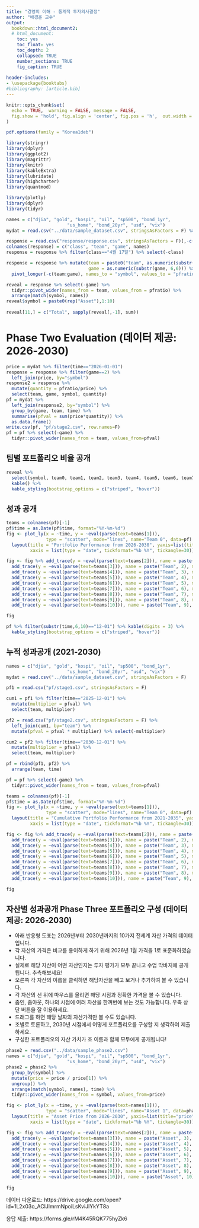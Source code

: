 ```yaml
---
title: "경영의 이해 - 통계적 투자의사결정"
author: "배경훈 교수"
output:
  bookdown::html_document2:
  # html_document:
    toc: yes
    toc_float: yes
    toc_depth: 2
    collapsed: TRUE
    number_sections: TRUE
    fig_caption: TRUE
    
header-includes:
- \usepackage{booktabs}
#bibliography: [article.bib]
---
```



```r
knitr::opts_chunk$set(
  echo = TRUE,  warning = FALSE, message = FALSE,
  fig.show = 'hold', fig.align = 'center', fig.pos = 'h',  out.width = "70%"
)

pdf.options(family = "Korea1deb")

library(stringr)
library(dplyr)
library(ggplot2)
library(magrittr)
library(knitr)
library(kableExtra)
library(lubridate)
library(highcharter)
library(quantmod)
```


```r
library(plotly)
library(dplyr)
library(tidyr)

names = c("djia", "gold", "kospi", "oil", "sp500", "bond_1yr",
                       "us_home", "bond_20yr", "usd", "vix")
mydat = read.csv("../data/sample_dataset.csv", stringsAsFactors = F) %>% filter(period %in% c("Phase2"))

response = read.csv("response/response.csv", stringsAsFactors = F)[,-c(1:2)]
colnames(response) = c("class", "team", "game", names)
response = response %>% filter(class=="4월 17일") %>% select(-class)

response = response %>% mutate(team = paste0("team", as.numeric(substr(team,1,1))), 
                               game = as.numeric(substr(game, 6,6))) %>%
  pivot_longer(-c(team:game), names_to = "symbol", values_to = "pfratio") %>% filter(game==2)

reveal = response %>% select(-game) %>%
  tidyr::pivot_wider(names_from = team, values_from = pfratio) %>%
  arrange(match(symbol, names))
reveal$symbol = paste0(rep("Asset"),1:10)
  
reveal[11,] = c("Total", sapply(reveal[,-1], sum))

```

# Phase Two Evaluation (데이터 제공: 2026-2030)


```r
price = mydat %>% filter(time=="2026-01-01")
response = response %>% filter(game==2) %>%
  left_join(price, by="symbol")
response2 = response %>%
  mutate(quantity = pfratio/price) %>% 
  select(team, game, symbol, quantity)
pf = mydat %>% 
  left_join(response2, by="symbol") %>%
  group_by(game, team, time) %>%
  summarise(pfval = sum(price*quantity)) %>%
  as.data.frame()
write.csv(pf, "pf/stage2.csv", row.names=F)
pf = pf %>% select(-game) %>% 
  tidyr::pivot_wider(names_from = team, values_from=pfval) 
```

## 팀별 포트폴리오 비율 공개
```r
reveal %>%
  select(symbol, team0, team1, team2, team3, team4, team5, team6, team7, team8, team9) %>%
  kable() %>%
  kable_styling(bootstrap_options = c("striped", "hover"))
```

## 성과 공개
```r
teams = colnames(pf)[-1]
pf$time = as.Date(pf$time, format="%Y-%m-%d")
fig <- plot_ly(x = ~time, y = ~eval(parse(text=teams[1])), 
               type = "scatter", mode="lines", name="Team 0", data=pf) %>%
  layout(title = "Portfolio Performance from 2026-2030", yaxis=list(title="value"), 
         xaxis = list(type = "date", tickformat="%b %Y", tickangle=30))

fig <- fig %>% add_trace(y = ~eval(parse(text=teams[2])), name = paste("Team", 1), mode = 'lines') %>%
  add_trace(y = ~eval(parse(text=teams[3])), name = paste("Team", 2), mode = 'lines') %>%
  add_trace(y = ~eval(parse(text=teams[4])), name = paste("Team", 3), mode = 'lines') %>%
  add_trace(y = ~eval(parse(text=teams[5])), name = paste("Team", 4), mode = 'lines') %>%
  add_trace(y = ~eval(parse(text=teams[6])), name = paste("Team", 5), mode = 'lines') %>%
  add_trace(y = ~eval(parse(text=teams[7])), name = paste("Team", 6), mode = 'lines') %>%
  add_trace(y = ~eval(parse(text=teams[8])), name = paste("Team", 7), mode = 'lines') %>%
  add_trace(y = ~eval(parse(text=teams[9])), name = paste("Team", 8), mode = 'lines') %>%
  add_trace(y = ~eval(parse(text=teams[10])), name = paste("Team", 9), mode = 'lines') 

```

```r
fig
```

```r
pf %>% filter(substr(time,6,10)=="12-01") %>% kable(digits = 3) %>%
  kable_styling(bootstrap_options = c("striped", "hover"))

```


## 누적 성과공개 (2021-2030)

```r
names = c("djia", "gold", "kospi", "oil", "sp500", "bond_1yr",
                       "us_home", "bond_20yr", "usd", "vix")
mydat = read.csv("../data/sample_dataset.csv", stringsAsFactors = F) 

pf1 = read.csv("pf/stage1.csv", stringsAsFactors = F)

cum1 = pf1 %>% filter(time=="2025-12-01") %>% 
  mutate(multiplier = pfval) %>%
  select(team, multiplier)

pf2 = read.csv("pf/stage2.csv", stringsAsFactors = F) %>% 
  left_join(cum1, by="team") %>% 
  mutate(pfval = pfval * multiplier) %>% select(-multiplier)

cum2 = pf2 %>% filter(time=="2030-12-01") %>% 
  mutate(multiplier = pfval) %>%
  select(team, multiplier) 

pf = rbind(pf1, pf2) %>%
  arrange(team, time)

pf = pf %>% select(-game) %>% 
  tidyr::pivot_wider(names_from = team, values_from=pfval) 

```

```r
teams = colnames(pf)[-1]
pf$time = as.Date(pf$time, format="%Y-%m-%d")
fig <- plot_ly(x = ~time, y = ~eval(parse(text=teams[1])), 
               type = "scatter", mode="lines", name="Team 0", data=pf) %>%
  layout(title = "Cumulative Portfolio Performance from 2021-2035", yaxis=list(title="value"), 
         xaxis = list(type = "date", tickformat="%b %Y", tickangle=30))

fig <- fig %>% add_trace(y = ~eval(parse(text=teams[2])), name = paste("Team", 1), mode = 'lines') %>%
  add_trace(y = ~eval(parse(text=teams[3])), name = paste("Team", 2), mode = 'lines') %>%
  add_trace(y = ~eval(parse(text=teams[4])), name = paste("Team", 3), mode = 'lines') %>%
  add_trace(y = ~eval(parse(text=teams[5])), name = paste("Team", 4), mode = 'lines') %>%
  add_trace(y = ~eval(parse(text=teams[6])), name = paste("Team", 5), mode = 'lines') %>%
  add_trace(y = ~eval(parse(text=teams[7])), name = paste("Team", 6), mode = 'lines') %>%
  add_trace(y = ~eval(parse(text=teams[8])), name = paste("Team", 7), mode = 'lines') %>%
  add_trace(y = ~eval(parse(text=teams[9])), name = paste("Team", 8), mode = 'lines') %>%
  add_trace(y = ~eval(parse(text=teams[10])), name = paste("Team", 9), mode = 'lines') 

fig
```

## 자산별 성과공개 Phase Three 포트폴리오 구성 (데이터 제공: 2026-2030)
* 아래 반응형 도표는 2026년부터 2030년까지의 10가지 전세계 자산 가격의 데이터입니다. 
* 각 자산의 가격은 비교를 용이하게 하기 위해 2026년 1월 가격을 1로 표준화하였습니다.
* 실제로 해당 자산이 어떤 자산인지는 투자 평가가 모두 끝나고 수업 막바지에 공개됩니다. 추측해보세요!
* 오른쪽 각 자산의 이름을 클릭하면 해당자산을 빼고 보거나 추가하여 볼 수 있습니다.
* 각 자산의 선 위에 마우스를 올리면 해당 시점과 정확한 가격을 볼 수 있습니다.
* 줌인, 줌아웃, 하나의 시점에 여러 자산을 한꺼번에 보는 것도 가능합니다. 우측 상단 버튼을 잘 이용하세요.
* 드래그를 하면 해당 날짜의 자산가격만 볼 수도 있습니다.
* 조별로 토론하고, 2030년 시점에서 어떻게 포트폴리오를 구성할 지 생각하여 제출하세요. 
* 구성한 포트폴리오의 자산 가치가 조 이름과 함께 모두에게 공개됩니다!

```r
phase2 = read.csv("../data/sample_phase2.csv")
names = c("djia", "gold", "kospi", "oil", "sp500", "bond_1yr",
                       "us_home", "bond_20yr", "usd", "vix")
phase2 = phase2 %>%
  group_by(symbol) %>%
  mutate(price = price / price[1]) %>%
  ungroup() %>%
  arrange(match(symbol, names), time) %>%
  tidyr::pivot_wider(names_from = symbol, values_from=price)

fig <- plot_ly(x = ~time, y = ~eval(parse(text=names[1])), 
               type = "scatter", mode="lines", name="Asset 1", data=phase2) %>%
  layout(title = "Asset Price from 2026-2030", yaxis=list(title="price"), 
         xaxis = list(type = "date", tickformat="%b %Y", tickangle=30))

fig <- fig %>% add_trace(y = ~eval(parse(text=names[2])), name = paste("Asset", 2), mode = 'lines') %>%
  add_trace(y = ~eval(parse(text=names[3])), name = paste("Asset", 3), mode = 'lines') %>%
  add_trace(y = ~eval(parse(text=names[4])), name = paste("Asset", 4), mode = 'lines') %>%
  add_trace(y = ~eval(parse(text=names[5])), name = paste("Asset", 5), mode = 'lines') %>%
  add_trace(y = ~eval(parse(text=names[6])), name = paste("Asset", 6), mode = 'lines') %>%
  add_trace(y = ~eval(parse(text=names[7])), name = paste("Asset", 7), mode = 'lines', connectgaps=T) %>%
  add_trace(y = ~eval(parse(text=names[8])), name = paste("Asset", 8), mode = 'lines') %>%
  add_trace(y = ~eval(parse(text=names[9])), name = paste("Asset", 9), mode = 'lines') %>%
  add_trace(y = ~eval(parse(text=names[10])), name = paste("Asset", 10), mode = 'lines') 
   
fig

```

데이터 다운로드: https://drive.google.com/open?id=1L2x03o_AClJlmrmNpoiLsKviJlYkYT8a

응답 제출: https://forms.gle/rM4K45RQK775hyZk6

